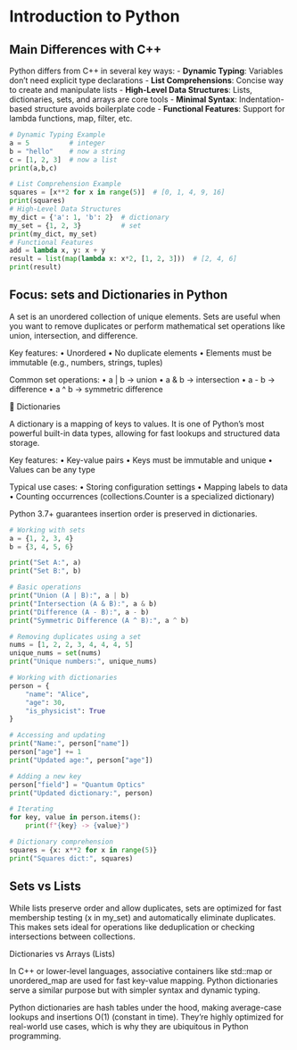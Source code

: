 # Introduction to Python

## Main Differences with C++


Python differs from C++ in several key ways:
- **Dynamic Typing**: Variables don't need explicit type declarations
- **List Comprehensions**: Concise way to create and manipulate lists
- **High-Level Data Structures**: Lists, dictionaries, sets, and arrays are core tools
- **Minimal Syntax**: Indentation-based structure avoids boilerplate code
- **Functional Features**: Support for lambda functions, map, filter, etc.

```python
# Dynamic Typing Example
a = 5          # integer
b = "hello"    # now a string
c = [1, 2, 3]  # now a list
print(a,b,c)

# List Comprehension Example
squares = [x**2 for x in range(5)]  # [0, 1, 4, 9, 16]
print(squares)
# High-Level Data Structures
my_dict = {'a': 1, 'b': 2}  # dictionary
my_set = {1, 2, 3}          # set
print(my_dict, my_set)
# Functional Features
add = lambda x, y: x + y
result = list(map(lambda x: x*2, [1, 2, 3]))  # [2, 4, 6]
print(result)
```

## Focus: sets and Dictionaries in Python

A set is an unordered collection of unique elements. Sets are useful when you want to remove duplicates or perform mathematical set operations like union, intersection, and difference.

Key features:
	•	Unordered
	•	No duplicate elements
	•	Elements must be immutable (e.g., numbers, strings, tuples)

Common set operations:
	•	a | b → union
	•	a & b → intersection
	•	a - b → difference
	•	a ^ b → symmetric difference

🔹 Dictionaries

A dictionary is a mapping of keys to values. It is one of Python’s most powerful built-in data types, allowing for fast lookups and structured data storage.

Key features:
	•	Key-value pairs
	•	Keys must be immutable and unique
	•	Values can be any type

Typical use cases:
	•	Storing configuration settings
	•	Mapping labels to data
	•	Counting occurrences (collections.Counter is a specialized dictionary)

Python 3.7+ guarantees insertion order is preserved in dictionaries.

```python
# Working with sets
a = {1, 2, 3, 4}
b = {3, 4, 5, 6}

print("Set A:", a)
print("Set B:", b)

# Basic operations
print("Union (A | B):", a | b)
print("Intersection (A & B):", a & b)
print("Difference (A - B):", a - b)
print("Symmetric Difference (A ^ B):", a ^ b)

# Removing duplicates using a set
nums = [1, 2, 2, 3, 4, 4, 4, 5]
unique_nums = set(nums)
print("Unique numbers:", unique_nums)

# Working with dictionaries
person = {
    "name": "Alice",
    "age": 30,
    "is_physicist": True
}

# Accessing and updating
print("Name:", person["name"])
person["age"] += 1
print("Updated age:", person["age"])

# Adding a new key
person["field"] = "Quantum Optics"
print("Updated dictionary:", person)

# Iterating
for key, value in person.items():
    print(f"{key} -> {value}")

# Dictionary comprehension
squares = {x: x**2 for x in range(5)}
print("Squares dict:", squares)
```

## Sets vs Lists

While lists preserve order and allow duplicates, sets are optimized for fast membership testing (x in my_set) and automatically eliminate duplicates. This makes sets ideal for operations like deduplication or checking intersections between collections.

Dictionaries vs Arrays (Lists)

In C++ or lower-level languages, associative containers like std::map or unordered_map are used for fast key-value mapping. Python dictionaries serve a similar purpose but with simpler syntax and dynamic typing.

Python dictionaries are hash tables under the hood, making average-case lookups and insertions O(1) (constant in time). They’re highly optimized for real-world use cases, which is why they are ubiquitous in Python programming.
